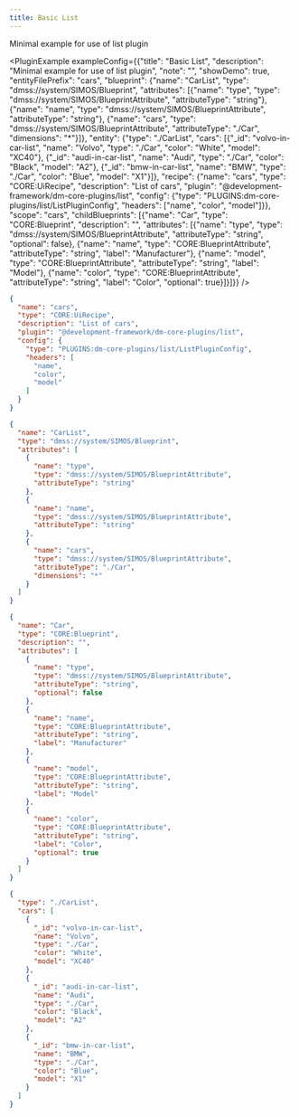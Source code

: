 ```yaml
---
title: Basic List
---
```



Minimal example for use of list plugin

<PluginExample exampleConfig={{"title": "Basic List", "description": "Minimal example for use of list plugin", "note": "", "showDemo": true, "entityFilePrefix": "cars", "blueprint": {"name": "CarList", "type": "dmss://system/SIMOS/Blueprint", "attributes": [{"name": "type", "type": "dmss://system/SIMOS/BlueprintAttribute", "attributeType": "string"}, {"name": "name", "type": "dmss://system/SIMOS/BlueprintAttribute", "attributeType": "string"}, {"name": "cars", "type": "dmss://system/SIMOS/BlueprintAttribute", "attributeType": "./Car", "dimensions": "*"}]}, "entity": {"type": "./CarList", "cars": [{"_id": "volvo-in-car-list", "name": "Volvo", "type": "./Car", "color": "White", "model": "XC40"}, {"_id": "audi-in-car-list", "name": "Audi", "type": "./Car", "color": "Black", "model": "A2"}, {"_id": "bmw-in-car-list", "name": "BMW", "type": "./Car", "color": "Blue", "model": "X1"}]}, "recipe": {"name": "cars", "type": "CORE:UiRecipe", "description": "List of cars", "plugin": "@development-framework/dm-core-plugins/list", "config": {"type": "PLUGINS:dm-core-plugins/list/ListPluginConfig", "headers": ["name", "color", "model"]}}, "scope": "cars", "childBlueprints": [{"name": "Car", "type": "CORE:Blueprint", "description": "", "attributes": [{"name": "type", "type": "dmss://system/SIMOS/BlueprintAttribute", "attributeType": "string", "optional": false}, {"name": "name", "type": "CORE:BlueprintAttribute", "attributeType": "string", "label": "Manufacturer"}, {"name": "model", "type": "CORE:BlueprintAttribute", "attributeType": "string", "label": "Model"}, {"name": "color", "type": "CORE:BlueprintAttribute", "attributeType": "string", "label": "Color", "optional": true}]}]}} />


```json title="cars.recipe.json" 
{
  "name": "cars",
  "type": "CORE:UiRecipe",
  "description": "List of cars",
  "plugin": "@development-framework/dm-core-plugins/list",
  "config": {
    "type": "PLUGINS:dm-core-plugins/list/ListPluginConfig",
    "headers": [
      "name",
      "color",
      "model"
    ]
  }
} 
```
```json title="CarList.blueprint.json" 
{
  "name": "CarList",
  "type": "dmss://system/SIMOS/Blueprint",
  "attributes": [
    {
      "name": "type",
      "type": "dmss://system/SIMOS/BlueprintAttribute",
      "attributeType": "string"
    },
    {
      "name": "name",
      "type": "dmss://system/SIMOS/BlueprintAttribute",
      "attributeType": "string"
    },
    {
      "name": "cars",
      "type": "dmss://system/SIMOS/BlueprintAttribute",
      "attributeType": "./Car",
      "dimensions": "*"
    }
  ]
} 
```
```json title="Car.blueprint.json" 
{
  "name": "Car",
  "type": "CORE:Blueprint",
  "description": "",
  "attributes": [
    {
      "name": "type",
      "type": "dmss://system/SIMOS/BlueprintAttribute",
      "attributeType": "string",
      "optional": false
    },
    {
      "name": "name",
      "type": "CORE:BlueprintAttribute",
      "attributeType": "string",
      "label": "Manufacturer"
    },
    {
      "name": "model",
      "type": "CORE:BlueprintAttribute",
      "attributeType": "string",
      "label": "Model"
    },
    {
      "name": "color",
      "type": "CORE:BlueprintAttribute",
      "attributeType": "string",
      "label": "Color",
      "optional": true
    }
  ]
} 
```
```json title="cars.entity.json" 
{
  "type": "./CarList",
  "cars": [
    {
      "_id": "volvo-in-car-list",
      "name": "Volvo",
      "type": "./Car",
      "color": "White",
      "model": "XC40"
    },
    {
      "_id": "audi-in-car-list",
      "name": "Audi",
      "type": "./Car",
      "color": "Black",
      "model": "A2"
    },
    {
      "_id": "bmw-in-car-list",
      "name": "BMW",
      "type": "./Car",
      "color": "Blue",
      "model": "X1"
    }
  ]
} 
```

